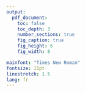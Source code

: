 ```yaml
---
output:
  pdf_document:
    toc: false
    toc_depth: 3
    number_sections: true
    fig_caption: true
    fig_height: 6
    fig_width: 8

mainfont: "Times New Roman"
fontsize: 11pt
linestretch: 1.5
lang: fr
---
```


<!-- PAGE DE GARDE  -->

```{=tex}
\begin{titlepage}

\vspace{1cm}
\begin{center}

\textit{Université Paris Cité}

BUT SD FA EMS - 2025

\vspace{5mm}

\textsc{Situation d'évaluation et d'apprentissage}

\vfill 

{\Huge\bfseries Suivi et calibration d'un modèle de scoring bancaire\par}

{\Large\bfseries \par}

\vfill

{\large\itshape Réalisé par}

{\large Rachid SAHLI}

\vspace{5mm}

\end{center}
\end{titlepage}
```
```{=tex}
\newpage
\pagenumbering{arabic}
```
\phantomsection

<!-- PAGE DE GARDE: FIN  -->

<!-- TABLE DES MATIÈRES -->

```{=tex}
\newpage
\tableofcontents
```
<!-- TABLE DES MATIÈRES: FIN -->

\newpage
